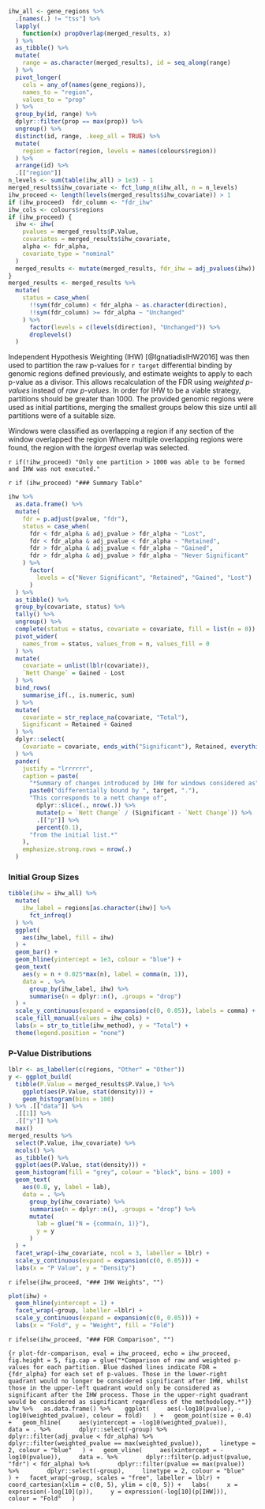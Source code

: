 ```r
ihw_all <- gene_regions %>% 
  .[names(.) != "tss"] %>% 
  lapply(
    function(x) propOverlap(merged_results, x)
  ) %>% 
  as_tibble() %>% 
  mutate(
    range = as.character(merged_results), id = seq_along(range)
  ) %>% 
  pivot_longer(
    cols = any_of(names(gene_regions)),
    names_to = "region",
    values_to = "prop"
  ) %>% 
  group_by(id, range) %>% 
  dplyr::filter(prop == max(prop)) %>% 
  ungroup() %>% 
  distinct(id, range, .keep_all = TRUE) %>% 
  mutate(
    region = factor(region, levels = names(colours$region))
  ) %>% 
  arrange(id) %>% 
  .[["region"]]
n_levels <- sum(table(ihw_all) > 1e3) - 1
merged_results$ihw_covariate <- fct_lump_n(ihw_all, n = n_levels)
ihw_proceed <- length(levels(merged_results$ihw_covariate)) > 1
if (ihw_proceed)  fdr_column <- "fdr_ihw"
ihw_cols <- colours$regions
if (ihw_proceed) {
  ihw <- ihw(
    pvalues = merged_results$P.Value,
    covariates = merged_results$ihw_covariate,
    alpha <- fdr_alpha,
    covariate_type = "nominal"
  )
  merged_results <- mutate(merged_results, fdr_ihw = adj_pvalues(ihw))
} 
merged_results <- merged_results %>% 
  mutate(
    status = case_when(
      !!sym(fdr_column) < fdr_alpha ~ as.character(direction),
      !!sym(fdr_column) >= fdr_alpha ~ "Unchanged"
    ) %>% 
      factor(levels = c(levels(direction), "Unchanged")) %>% 
      droplevels()
  )
```


Independent Hypothesis Weighting (IHW) [@IgnatiadisIHW2016] was then used to partition the raw p-values for `r target` differential binding by genomic regions defined previously, and estimate weights to apply to each p-value as a divisor.
This allows recalculation of the FDR using *weighted p-values* instead of *raw p-values*.
In order for IHW to be a viable strategy, partitions should be greater than 1000.
The provided genomic regions were used as initial partitions, merging the smallest groups below this size until all partitions were of a suitable size.

Windows were classified as overlapping a region if any section of the window overlapped the region
Where multiple overlapping regions were found, the region with the *largest* overlap was selected.

`r if(!ihw_proceed) "Only one partition > 1000 was able to be formed and IHW was not executed."`

`r if (ihw_proceed) "### Summary Table"`

```r
ihw %>%
  as.data.frame() %>% 
  mutate(
    fdr = p.adjust(pvalue, "fdr"),
    status = case_when(
      fdr < fdr_alpha & adj_pvalue > fdr_alpha ~ "Lost",
      fdr < fdr_alpha & adj_pvalue < fdr_alpha ~ "Retained",
      fdr > fdr_alpha & adj_pvalue < fdr_alpha ~ "Gained",
      fdr > fdr_alpha & adj_pvalue > fdr_alpha ~ "Never Significant"
    ) %>% 
      factor(
        levels = c("Never Significant", "Retained", "Gained", "Lost")
      )
  ) %>% 
  as_tibble() %>% 
  group_by(covariate, status) %>% 
  tally() %>% 
  ungroup() %>% 
  complete(status = status, covariate = covariate, fill = list(n = 0)) %>% 
  pivot_wider(
    names_from = status, values_from = n, values_fill = 0
  ) %>% 
  mutate(
    covariate = unlist(lblr(covariate)),
    `Nett Change` = Gained - Lost
  ) %>% 
  bind_rows(
    summarise_if(., is.numeric, sum)
  ) %>% 
  mutate(
    covariate = str_replace_na(covariate, "Total"),
    Significant = Retained + Gained
  ) %>% 
  dplyr::select(
    Covariate = covariate, ends_with("Significant"), Retained, everything()
  ) %>% 
  pander(
    justify = "lrrrrrr",
    caption = paste(
      "*Summary of changes introduced by IHW for windows considered as",
      paste0("differentially bound by ", target, "."), 
      "This corresponds to a nett change of", 
        dplyr::slice(., nrow(.)) %>% 
        mutate(p = `Nett Change` / (Significant - `Nett Change`)) %>% 
        .[["p"]] %>% 
        percent(0.1),
      "from the initial list.*"
    ),
    emphasize.strong.rows = nrow(.)
  )
```


### Initial Group Sizes

```r
tibble(ihw = ihw_all) %>% 
  mutate(
    ihw_label = regions[as.character(ihw)] %>% 
      fct_infreq()
  ) %>% 
  ggplot(
    aes(ihw_label, fill = ihw)
  ) +
  geom_bar() +
  geom_hline(yintercept = 1e3, colour = "blue") +
  geom_text(
    aes(y = n + 0.025*max(n), label = comma(n, 1)),
    data = . %>%
      group_by(ihw_label, ihw) %>%
      summarise(n = dplyr::n(), .groups = "drop") 
  ) +
  scale_y_continuous(expand = expansion(c(0, 0.05)), labels = comma) +
  scale_fill_manual(values = ihw_cols) +
  labs(x = str_to_title(ihw_method), y = "Total") +
  theme(legend.position = "none")
```

### P-Value Distributions

```r
lblr <- as_labeller(c(regions, "Other" = "Other"))
y <- ggplot_build(
  tibble(P.Value = merged_results$P.Value,) %>% 
    ggplot(aes(P.Value, stat(density))) + 
    geom_histogram(bins = 100) 
) %>% .[["data"]] %>% 
  .[[1]] %>% 
  .[["y"]] %>% 
  max()
merged_results %>% 
  select(P.Value, ihw_covariate) %>% 
  mcols() %>% 
  as_tibble() %>% 
  ggplot(aes(P.Value, stat(density))) +
  geom_histogram(fill = "grey", colour = "black", bins = 100) +
  geom_text(
    aes(0.8, y, label = lab),
    data = . %>% 
      group_by(ihw_covariate) %>% 
      summarise(n = dplyr::n(), .groups = "drop") %>% 
      mutate(
        lab = glue("N = {comma(n, 1)}"),
        y = y
      )
  ) +
  facet_wrap(~ihw_covariate, ncol = 3, labeller = lblr) +
  scale_y_continuous(expand = expansion(c(0, 0.05))) +
  labs(x = "P Value", y = "Density")
```

`r ifelse(ihw_proceed, "### IHW Weights", "")`

```r
plot(ihw) +
  geom_hline(yintercept = 1) +
  facet_wrap(~group, labeller =lblr) +
  scale_y_continuous(expand = expansion(c(0, 0.05))) +
  labs(x = "Fold", y = "Weight", fill = "Fold")
```

`r ifelse(ihw_proceed, "### FDR Comparison", "")`

```{r plot-fdr-comparison, eval = ihw_proceed, echo = ihw_proceed, fig.height = 5, fig.cap = glue("*Comparison of raw and weighted p-values for each partition. Blue dashed lines indicate FDR = {fdr_alpha} for each set of p-values. Those in the lower-right quadrant would no longer be considered significant after IHW, whilst those in the upper-left quadrant would only be considered as significant after the IHW process. Those in the upper-right quadrant would be considered as significant regardless of the methodology.*")}
ihw %>%
  as.data.frame() %>% 
  ggplot(
    aes(-log10(pvalue), -log10(weighted_pvalue), colour = fold)
  ) +
  geom_point(size = 0.4) +
  geom_hline(
    aes(yintercept = -log10(weighted_pvalue)),
    data = . %>% 
      dplyr::select(-group) %>% 
      dplyr::filter(adj_pvalue < fdr_alpha) %>% 
      dplyr::filter(weighted_pvalue == max(weighted_pvalue)),
    linetype = 2, colour = "blue"
  ) +
  geom_vline(
    aes(xintercept = -log10(pvalue)),
    data =. %>% 
      dplyr::filter(p.adjust(pvalue, "fdr") < fdr_alpha) %>% 
      dplyr::filter(pvalue == max(pvalue)) %>% 
      dplyr::select(-group),
    linetype = 2, colour = "blue"
  ) +
  facet_wrap(~group, scales = "free", labeller = lblr) +
  coord_cartesian(xlim = c(0, 5), ylim = c(0, 5)) +
  labs(
    x = expression(-log[10](p)),
    y = expression(-log[10](p[IHW])),
    colour = "Fold"
  )
```

